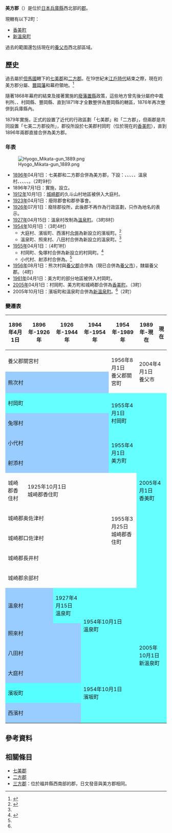 {{日本郡
| 郡 = 美方郡
| 日文原名 = 美方郡
| 平假名 = みかたぐん
| 羅馬字拼音 = Mikata-gun
| 地圖 = [[File:Mikata_District_in_Hyogo_Prefecture.svg|250px]]
| 都道府縣 = 兵庫縣
| 編號 = 
| 町 = 2
| 村 = 
| 經度 = 
| 緯度 = 
| 註記 = 
|}}
'''美方郡'''（{{jpn|j=美方郡|hg=みかたぐん|rm=Mikata gun|f=y}}）是位於[[日本|日本]][[兵庫縣|兵庫縣]]西北部的[[郡|郡]]。

現轄有以下2町：
* [[香美町|香美町]]
* [[新溫泉町|新溫泉町]]

過去的範圍還包括現在的[[養父市|養父市]]西北部區域。

== 歷史 ==
過去屬於[[但馬國|但馬國]]轄下的[[七美郡|七美郡]]和[[二方郡|二方郡]]。在19世紀末[[江戶時代|江戶時代]]結束之際，現在的美方郡分屬{{tsl|ja|村岡藩}}、[[豐岡藩|豐岡藩]]和幕府領地。<ref>{{Cite web| url=http://www.rekihaku.ac.jp/up-cgi/login.pl?p=param/kyud/db_param| title=舊高舊領取調帳資料庫檢索| publisher=[[國立歷史民俗博物館|國立歷史民俗博物館]]| language=ja| accessdate=2020-09-16| archive-date=2020-08-25| archive-url=https://web.archive.org/web/20200825042351/https://www.rekihaku.ac.jp/up-cgi/login.pl?p=param%2Fkyud%2Fdb_param| dead-url=yes}}</ref>

隨著1868年幕府的結束及接著實施的[[廢藩置縣|廢藩置縣]]政策，這些地方曾先後分屬府中裁判所、、村岡縣、豐岡縣、直到1871年才全數整併為豐岡縣的轄區，1876年再次整併到兵庫縣內。

1879年實施{{tsl|ja|郡区町村編制法|郡區町村編制法}}，正式的設置了近代的行政區劃「七美郡」和「二方郡」，但兩郡是共同設置「七美二方郡役所」，郡役所設於七美郡村岡町（位於現在的[[香美町|香美町]]），直到1896年兩郡直接合併為美方郡。

===年表===
[[File:Hyogo_Mikata-gun_1889.png|thumb]]

* [[1896年|1896年]]04月1日：七美郡和二方郡合併為美方郡，下設：{{tsl|ja|村岡町}}、{{tsl|ja|兎塚村|兔塚村}}、{{tsl|ja|熊次村}}、{{tsl|ja|小代村}}、{{tsl|ja|射添村}}、溫泉村、{{tsl|ja|照来村|照來村}}、{{tsl|ja|八田村 (兵庫県)|八田村 (兵庫縣)|八田村}}、{{tsl|ja|大庭村 (兵庫県)|大庭村 (兵庫縣)|大庭村}}、{{tsl|ja|浜坂町|濱坂町}}、{{tsl|ja|西浜村 (兵庫県)|西濱村 (兵庫縣)|西濱村}}。（2町9村）
* 1896年7月1日：實施{{tsl|ja|郡制}}，設立{{tsl|ja|郡参事会|郡參事會}}。
* [[1912年|1912年]]10月1日：[[城崎郡|城崎郡]]{{tsl|ja|長井村 (兵庫県)|長井村 (兵庫縣)|長井村}}的久斗山村地區被併入大庭村。
* [[1923年|1923年]]04月1日：廢除郡會和郡參事會。
* [[1926年|1926年]]07月1日：廢除郡役所，此後郡不再作為行政區劃，只作為地名的表示。
* [[1927年|1927年]]04月15日：溫泉村改制為[[溫泉町|溫泉町]]。（3町8村）
* [[1954年|1954年]]10月1日：（3町4村）
** 大庭村、濱坂町、西濱村[[市町村合併|合併]]為新設立的濱坂町。<ref name="Shinonsen">{{Cite web| url=http://www.town.shinonsen.hyogo.jp/page/index.php?mode=detail&page_id=7a5efd47913505516dc56006118487d4| title=歷史| publisher=新溫泉町公所| date=2010-05-19| accessdate=2017-03-17| language=ja| archive-date=2017-03-17| archive-url=https://web.archive.org/web/20170317144103/http://www.town.shinonsen.hyogo.jp/page/index.php?mode=detail&page_id=7a5efd47913505516dc56006118487d4| dead-url=no}}</ref>
** 溫泉町、照來村、八田村合併為新設立的溫泉町。<ref name="Shinonsen"/>
* [[1955年|1955年]]04月1日：（4町1村）
** 村岡町、兔塚村合併為新設立的村岡町。<ref name="Kami">{{Cite web| url=http://www.town.mikata-kami.lg.jp/www/contents/1117423980140/index.html| title=香美町的歷史| publisher=香美町公所| accessdate=2017-03-16| language=ja| archive-url=https://web.archive.org/web/20150613022254/http://www.town.mikata-kami.lg.jp/www/contents/1117423980140/index.html| archive-date=2015-06-13| dead-url=yes}}</ref>
** 小代村、射添村合併為{{tsl|ja|美方町}}。<ref name="Kami"/>
* [[1956年|1956年]]08月1日：熊次村與[[養父郡_(兵庫縣)|養父郡]]{{tsl|ja|関宮村|關宮村}}合併為{{tsl|ja|関宮町|關宮町}}（現已合併為[[養父市|養父市]]），隸屬養父郡。（4町）
* [[1961年|1961年]]04月1日：美方町的部分地區被併入村岡町。
* [[2005年|2005年]]04月1日：村岡町、美方町和城崎郡{{tsl|ja|香住町}}合併為[[香美町|香美町]]。（3町）
* 2005年10月1日：濱坂町和溫泉町合併為[[新溫泉町|新溫泉町]]。<ref name="Shinonsen"/>（2町）

=== 變遷表 ===
{| class="wikitable" style="font-size:x-small"
! 1896年4月1日
! 1896年-1926年
! 1926年-1944年
! 1944年-1954年
! 1954年-1989年
! 1989年-現在
! 現在
|-
| colspan=4 | 養父郡關宮村
| rowspan=2 | 1956年8月1日<br />養父郡關宮町
| rowspan=2 colspan=2 | 2004年4月1日<br />養父市
|-
| colspan=4 style="background-color:#9cf;" | 熊次村
|-
| colspan=4 style="background-color:#6ff;" | 村岡町
| rowspan=2 style="background-color:#6ff;" | 1955年4月1日<br />村岡町
| rowspan=9 colspan=2 style="background-color:#6ff;" | 2005年4月1日<br />香美町
|-
| colspan=4 style="background-color:#9cf;" | 兔塚村
|-
| colspan=4 style="background-color:#9cf;" | 小代村
| rowspan=2 style="background-color:#6ff;" | 1955年4月1日<br />美方町
|-
| colspan=4 style="background-color:#9cf;" | 射添村
|-
| 城崎郡香住村
| colspan=3 | 1925年10月1日<br />城崎郡香住町
| rowspan=5 | 1955年3月25日<br />城崎郡香住町
|-
| colspan=4 | 城崎郡奥佐津村
|-
| colspan=4 | 城崎郡口佐津村
|-
| colspan=4 | 城崎郡長井村
|-
| colspan=4 | 城崎郡余部村
|-
| colspan=2 style="background-color:#9cf;" | 溫泉村
| style="background-color:#6ff;" | 1927年4月15日<br />溫泉町
| rowspan=3 colspan=2 style="background-color:#6ff;" | 1954年10月1日<br />溫泉町
| rowspan=6 colspan=2 style="background-color:#6ff;" | 2005年10月1日<br />新溫泉町
|-
| colspan=3 style="background-color:#9cf;" | 照來村
|-
| colspan=3 style="background-color:#9cf;" | 八田村
|-
| colspan=3 style="background-color:#9cf;" | 大庭村
| rowspan=3 colspan=2 style="background-color:#6ff;" | 1954年10月1日<br />濱坂町
|-
| colspan=3 style="background-color:#5ff;" | 濱坂町
|-
| colspan=3 style="background-color:#9cf;" | 西濱村
|}

== 參考資料 ==
{{Reflist}}

== 相關條目 ==

* [[七美郡|七美郡]]
* [[二方郡|二方郡]]
* [[三方郡|三方郡]]：位於福井縣西南部的郡，日文發音與美方郡相同。

{{兵庫縣}}